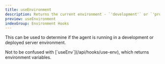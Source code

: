 ```yaml
---
title: useEnvironment
description: Returns the current environment - `'development'` or `'production'`.
preview: useEnvironment
indexGroup: Environment Hooks
---
```


This can be used to determine if the agent is running in a development or deployed server environment.

<Callout type="warn">
    Not to be confused with [`useEnv`](/api/hooks/use-env), which returns environment variables.
</Callout>
